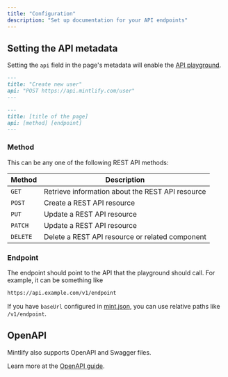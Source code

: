 ```yaml
---
title: "Configuration"
description: "Set up documentation for your API endpoints"
---
```


## Setting the API metadata

Setting the `api` field in the page's metadata will enable the [API playground](/api-playground/demo).

<CodeGroup>

```md Example
---
title: "Create new user"
api: "POST https://api.mintlify.com/user"
---
```

```md Format
---
title: [title of the page]
api: [method] [endpoint]
---
```

</CodeGroup>

### Method

This can be any one of the following REST API methods:

| Method   | Description                                      |
| -------- | ------------------------------------------------ |
| `GET`    | Retrieve information about the REST API resource |
| `POST`   | Create a REST API resource                       |
| `PUT`    | Update a REST API resource                       |
| `PATCH`  | Update a REST API resource                       |
| `DELETE` | Delete a REST API resource or related component  |

### Endpoint

The endpoint should point to the API that the playground should call. For example, it can be something like

```bash
https://api.example.com/v1/endpoint
```

<Note>

If you have `baseUrl` configured in [mint.json](/settings/global), you can use relative paths like `/v1/endpoint`.

</Note>

## OpenAPI

Mintlify also supports OpenAPI and Swagger files.

<Snippet file="api-playground/openapi.mdx" />

Learn more at the [OpenAPI guide](/api-playground/openapi).
